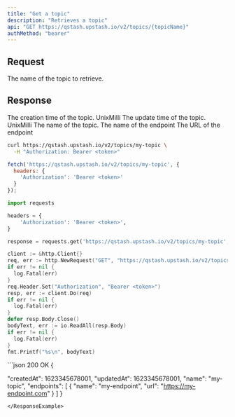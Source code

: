 ```yaml
---
title: "Get a topic"
description: "Retrieves a topic"
api: "GET https://qstash.upstash.io/v2/topics/{topicName}"
authMethod: "bearer"
---
```


## Request

<ParamField path="topicName" type="string" required>
  The name of the topic to retrieve.
</ParamField>

## Response

<ResponseField name="createdAt" type="int" required>
  The creation time of the topic. UnixMilli
</ResponseField>
<ResponseField name="updatedAt" type="int" required>
  The update time of the topic. UnixMilli
</ResponseField>
<ResponseField name="name" type="string" required>
  The name of the topic.
</ResponseField>
<ResponseField name="endpoints" type="Array" required>

<Expandable openDefault>

  <ParamField body="name" type="string" >
  The name of the endpoint
  </ParamField>
  <ParamField body="url" type="string" required >
  The URL of the endpoint
  </ParamField>
</Expandable>
</ResponseField>

<RequestExample>

```sh curl
curl https://qstash.upstash.io/v2/topics/my-topic \
  -H "Authorization: Bearer <token>"
```

```js Node
fetch('https://qstash.upstash.io/v2/topics/my-topic', {
  headers: {
    'Authorization': 'Bearer <token>'
  }
});
```

```python Python 
import requests

headers = {
    'Authorization': 'Bearer <token>',
}

response = requests.get('https://qstash.upstash.io/v2/topics/my-topic', headers=headers)
```

```go Go
client := &http.Client{}
req, err := http.NewRequest("GET", "https://qstash.upstash.io/v2/topics/my-topic", nil)
if err != nil {
  log.Fatal(err)
}
req.Header.Set("Authorization", "Bearer <token>")
resp, err := client.Do(req)
if err != nil {
  log.Fatal(err)
}
defer resp.Body.Close()
bodyText, err := io.ReadAll(resp.Body)
if err != nil {
  log.Fatal(err)
}
fmt.Printf("%s\n", bodyText)
```

</RequestExample>

<ResponseExample>
```json 200 OK
{
 
  "createdAt": 1623345678001,
  "updatedAt": 1623345678001,
  "name": "my-topic",
  "endpoints": [
    {
      "name": "my-endpoint",
      "url": "https://my-endpoint.com"
    }
  ]
}
```
</ResponseExample>
